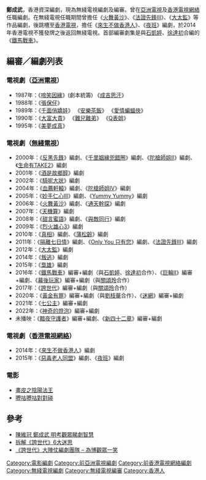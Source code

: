 '''鄭成武'''，香港資深編劇，現為無綫電視編劇及編審。曾在[[亞洲電視|亞洲電視]]及[[香港電視網絡|香港電視網絡]]任職編劇。在無綫電視任職期間曾擔任《[[火舞黃沙|火舞黃沙]]》、《[[法證先鋒III|法證先鋒III]]》、《[[大太監|大太監]]》等作品編劇，後跳槽至[[香港電視網絡|香港電視]]，擔任《[[來生不做香港人|來生不做香港人]]》、《[[夜班_(電視劇)|夜班]]》編劇，於2014年香港電視不獲發牌之後返回無綫電視。首部編審劇集是與[[石凱婷|石凱婷]]、[[徐達初|徐達初]]合編的《[[鐵馬戰車|鐵馬戰車]]》。

==編審／編劇列表==
=== 電視劇（[[亞洲電視|亞洲電視]]）===
*1987年：《[[啼笑因緣_(1987年電視劇)|啼笑因緣]]》(劇本統籌) 《[[成吉思汗_(亞洲電視劇集)|成吉思汗]]》
*1988年：《[[張保仔_(1988年電視劇)|張保仔]]》
*1989年：《[[千面俏嬌娃|千面俏嬌娃]]》 《[[安樂茶飯|安樂茶飯]]》 《[[愛情蝙蝠俠|愛情蝙蝠俠]]》
*1990年：《[[大富大貴|大富大貴]]》 《[[難兄難弟_(1990年電視劇)|難兄難弟]]》 《[[Q表姐|Q表姐]]》
*1995年：《[[美夢成真_(香港電視劇)|美夢成真]]》

===電視劇（[[無綫電視|無綫電視]]）===
*2000年：《[[反黑先鋒|反黑先鋒]]》編劇、《[[千里姻緣兜錯圈|千里姻緣兜錯圈]]》編劇、《[[陀槍師姐II|陀槍師姐II]]》編劇、《[[生命有TAKE2|生命有TAKE2]]》編劇
*2001年：《[[酒是故鄉醇|酒是故鄉醇]]》編劇
*2002年：《[[騎呢大狀|騎呢大狀]]》編劇
*2004年：《[[血薦軒轅|血薦軒轅]]》編劇、《[[陀槍師姐IV|陀槍師姐IV]]》編劇
*2005年：《[[妙手仁心III|妙手仁心III]]》編劇、《[[Yummy_Yummy|Yummy Yummy]]》編劇
*2006年：《[[火舞黃沙|火舞黃沙]]》編劇、《[[通天幹探|通天幹探]]》編劇
*2007年：《[[天機算|天機算]]》編劇
*2008年：《[[甜言蜜語|甜言蜜語]]》編劇、《[[與敵同行|與敵同行]]》編劇
*2009年：《[[烈火雄心3|烈火雄心3]]》編劇
*2010年：《[[真相_(無綫電視劇)|真相]]》編劇、《[[蒲松齡_(電視劇)|蒲松齡]]》編劇
*2011年：《[[隔離七日情|隔離七日情]]》編劇、《[[Only_You_只有您|Only You 只有您]]》編劇、《[[法證先鋒III|法證先鋒III]]》編劇
*2012年：《[[大太監|大太監]]》編劇
*2014年：《[[叛逃_(電視劇)|叛逃]]》編劇
*2015年：《[[梟雄|梟雄]]》編劇
*2016年：《[[鐵馬戰車|鐵馬戰車]]》編審+編劇（與[[石凱婷|石凱婷]]、[[徐達初|徐達初]]合作）、《[[巨輪II|巨輪II]]》編審+編劇、《[[幕後玩家|幕後玩家]]》編審+編劇（與[[關頌玲|關頌玲]]合作）
*2017年：《[[誇世代|誇世代]]》編審+編劇（與[[關頌玲|關頌玲]]合作）
*2020年：《[[黃金有罪|黃金有罪]]》編審+編劇（與[[劉枝華|劉枝華]]合作）、《[[迷網_(無綫電視劇)|迷網]]》編審+編劇
*2021年：《[[七公主_(無綫電視劇)|七公主]]》編審+編劇
*2022年：《[[神奇的燈泡|神奇的燈泡]]》編審+編劇
*未播映：《[[黯夜守護者|黯夜守護者]]》編審+編劇、《[[新四十二章|新四十二章]]》編審+編劇

=== 電視劇（[[香港電視網絡|香港電視網絡]]）===
*2014年：《[[來生不做香港人|來生不做香港人]]》編劇
*2015年：《[[惡毒老人同盟|惡毒老人同盟]]》編劇、《[[夜班_(電視劇)|夜班]]》編劇

=== 電影 ===
*[[畫皮之陰陽法王|畫皮之陰陽法王]]
*[[嚦咕嚦咕對對碰|嚦咕嚦咕對對碰]]

==參考==
*[https://paper.hket.com/article/1952590/%E9%99%B3%E7%B6%AD%E5%86%A0%20%E9%84%AD%E6%88%90%E6%AD%A6%20%E6%98%8E%E8%80%83%E8%A7%80%E7%9C%BE%E7%9D%87%E5%8A%87%E6%99%BA%E6%85%A7  陳維冠 鄭成武 明考觀眾睇劇智慧] {{Wayback|url=https://paper.hket.com/article/1952590/%E9%99%B3%E7%B6%AD%E5%86%A0%20%E9%84%AD%E6%88%90%E6%AD%A6%20%E6%98%8E%E8%80%83%E8%A7%80%E7%9C%BE%E7%9D%87%E5%8A%87%E6%99%BA%E6%85%A7 |date=20181001182613 }}
*[https://skypost.ulifestyle.com.hk/article/1941687/  拆解《誇世代》6大迷思] {{Wayback|url=https://skypost.ulifestyle.com.hk/article/1941687/ |date=20180824183634 }}
*[http://www.tvbusa.com/tvb-weekly/11-30-2017-my-age-apart-audience/ 《誇世代》大陣仗編劇團隊 – 為博觀眾一笑] {{Wayback|url=http://www.tvbusa.com/tvb-weekly/11-30-2017-my-age-apart-audience/ |date=20181015002947 }}

{{無綫電視劇集編審}}
[[Category:電影編劇|Category:電影編劇]]
[[Category:前亞洲電視編劇|Category:前亞洲電視編劇]]
[[Category:前香港電視網絡編劇|Category:前香港電視網絡編劇]]
[[Category:無綫電視編劇|Category:無綫電視編劇]]
[[Category:無綫電視編審|Category:無綫電視編審]]
[[Category:香港人|Category:香港人]]